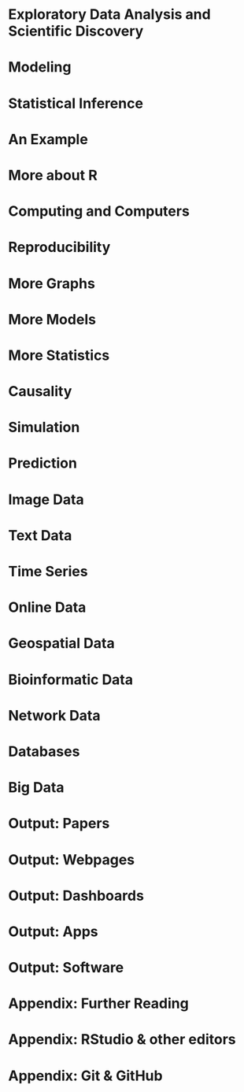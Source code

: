 \newpage

# Exploratory Data Analysis and Scientific Discovery

# Modeling

# Statistical Inference

# An Example

<!-- Section: Advanced Topics (prior section is "Basics") -->

# More about R

# Computing and Computers

# Reproducibility

# More Graphs

# More Models

# More Statistics

# Causality

# Simulation

# Prediction

<!-- Section: Scientific Data -->

# Image Data

# Text Data

# Time Series

# Online Data

# Geospatial Data

# Bioinformatic Data

# Network Data

# Databases

# Big Data

<!-- Section: Outputs -->

# Output: Papers

# Output: Webpages

# Output: Dashboards

# Output: Apps

# Output: Software

<!-- Appendices -->

# Appendix: Further Reading

# Appendix: RStudio & other editors

# Appendix: Git & GitHub